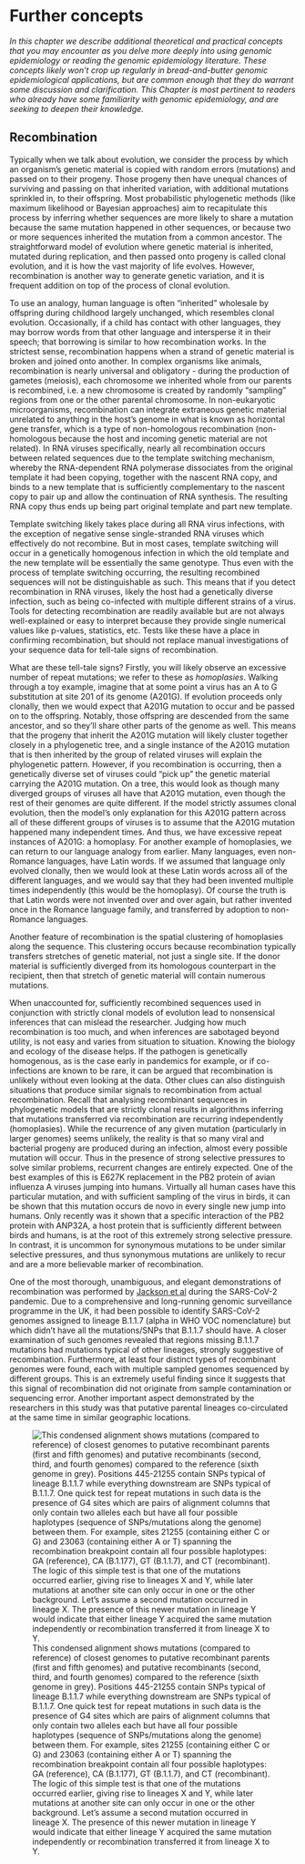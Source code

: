 # Further concepts

_In this chapter we describe additional theoretical and practical concepts that you may encounter as you delve more deeply into using genomic epidemiology or reading the genomic epidemiology literature. These concepts likely won’t crop up regularly in bread-and-butter genomic epidemiological applications, but are common enough that they do warrant some discussion and clarification. This Chapter is most pertinent to readers who already have some familiarity with genomic epidemiology, and are seeking to deepen their knowledge._

## Recombination

Typically when we talk about evolution, we consider the process by which an organism's genetic material is copied with random errors (mutations) and passed on to their progeny. Those progeny then have unequal chances of surviving and passing on that inherited variation, with additional mutations sprinkled in, to their offspring. Most probabilistic phylogenetic methods (like maximum likelihood or Bayesian approaches) aim to recapitulate this process by inferring whether sequences are more likely to share a mutation because the same mutation happened in other sequences, or because two or more sequences inherited the mutation from a common ancestor. The straightforward model of evolution where genetic material is inherited, mutated during replication, and then passed onto progeny is called clonal evolution, and it is how the vast majority of life evolves. However, recombination is another way to generate genetic variation, and it is frequent addition on top of the process of clonal evolution.

To use an analogy, human language is often "inherited" wholesale by offspring during childhood largely unchanged, which resembles clonal evolution. Occasionally, if a child has contact with other languages, they may borrow words from that other language and intersperse it in their speech; that borrowing is similar to how recombination works. In the strictest sense, recombination happens when a strand of genetic material is broken and joined onto another. In complex organisms like animals, recombination is nearly universal and obligatory - during the production of gametes (meiosis), each chromosome we inherited whole from our parents is recombined, i.e. a new chromosome is created by randomly "sampling" regions from one or the other parental chromosome. In non-eukaryotic microorganisms, recombination can integrate extraneous genetic material unrelated to anything in the host’s genome in what is known as horizontal gene transfer, which is a type of non-homologous recombination (non-homologous because the host and incoming genetic material are not related). In RNA viruses specifically, nearly all recombination occurs between related sequences due to the template switching mechanism, whereby the RNA-dependent RNA polymerase dissociates from the original template it had been copying, together with the nascent RNA copy, and binds to a new template that is sufficiently complementary to the nascent copy to pair up and allow the continuation of RNA synthesis. The resulting RNA copy thus ends up being part original template and part new template.

Template switching likely takes place during all RNA virus infections, with the exception of negative sense single-stranded RNA viruses which effectively do not recombine. But in most cases, template switching will occur in a genetically homogenous infection in which the old template and the new template will be essentially the same genotype. Thus even with the process of template switching occurring, the resulting recombined sequences will not be distinguishable as such. This means that if you detect recombination in RNA viruses, likely the host had a genetically diverse infection, such as being co-infected with multiple different strains of a virus. Tools for detecting recombination are readily available but are not always well-explained or easy to interpret because they provide single numerical values like p-values, statistics, etc. Tests like these have a place in confirming recombination, but should not replace manual investigations of your sequence data for tell-tale signs of recombination.

What are these tell-tale signs? Firstly, you will likely observe an excessive number of repeat mutations; we refer to these as _homoplasies_. Walking through a toy example, imagine that at some point a virus has an A to G substitution at site 201 of its genome (A201G). If evolution proceeds only clonally, then we would expect that A201G mutation to occur and be passed on to the offspring. Notably, those offspring are descended from the same ancestor, and so they'll share other parts of the genome as well. This means that the progeny that inherit the A201G mutation will likely cluster together closely in a phylogenetic tree, and a single instance of the A201G mutation that is then inherited by the group of related viruses will explain the phylogenetic pattern. However, if you recombination is occurring, then a genetically diverse set of viruses could "pick up" the genetic material carrying the A201G mutation. On a tree, this would look as though many diverged groups of viruses all have that A201G mutation, even though the rest of their genomes are quite different. If the model strictly assumes clonal evolution, then the model's only explanation for this A201G pattern across all of these different groups of viruses is to assume that the A201G mutation happened many independent times. And thus, we have excessive repeat instances of A201G: a homoplasy. For another example of homoplasies, we can return to our language analogy from earlier. Many languages, even non-Romance languages, have Latin words. If we assumed that language only evolved clonally, then we would look at these Latin words across all of the different languages, and we would say that they had been invented multiple times independently (this would be the homoplasy). Of course the truth is that Latin words were not invented over and over again, but rather invented once in the Romance language family, and transferred by adoption to non-Romance languages.

Another feature of recombination is the spatial clustering of homoplasies along the sequence. This clustering occurs because recombination typically transfers stretches of genetic material, not just a single site. If the donor material is sufficiently diverged from its homologous counterpart in the recipient, then that stretch of genetic material will contain numerous mutations.

When unaccounted for, sufficiently recombined sequences used in conjunction with strictly clonal models of evolution lead to nonsensical inferences that can mislead the researcher. Judging how much recombination is too much, and when inferences are sabotaged beyond utility, is not easy and varies from situation to situation. Knowing the biology and ecology of the disease helps. If the pathogen is genetically homogenous, as is the case early in pandemics for example, or if co-infections are known to be rare, it can be argued that recombination is unlikely without even looking at the data. Other clues can also distinguish situations that produce similar signals to recombination from actual recombination. Recall that analysing recombinant sequences in phylogenetic models that are strictly clonal results in algorithms inferring that mutations transferred via recombination are recurring independently (homoplasies). While the recurrence of any given mutation (particularly in larger genomes) seems unlikely, the reality is that so many viral and bacterial progeny are produced during an infection, almost every possible mutation will occur. Thus in the presence of strong selective pressures to solve similar problems, recurrent changes are entirely expected. One of the best examples of this is E627K replacement in the PB2 protein of avian influenza A viruses jumping into humans. Virtually all human cases have this particular mutation, and with sufficient sampling of the virus in birds, it can be shown that this mutation occurs de novo in every single new jump into humans. Only recently was it shown that a specific interaction of the PB2 protein with ANP32A, a host protein that is sufficiently different between birds and humans, is at the root of this extremely strong selective pressure. In contrast, it is uncommon for synonymous mutations to be under similar selective pressures, and thus synonymous mutations are unlikely to recur and are a more believable marker of recombination.

One of the most thorough, unambiguous, and elegant demonstrations of recombination was performed by [Jackson et al](https://virological.org/t/recombinant-sars-cov-2-genomes-involving-lineage-b-1-1-7-in-the-uk/658) during the SARS-CoV-2 pandemic. Due to a comprehensive and long-running genomic surveillance programme in the UK, it had been possible to identify SARS-CoV-2 genomes assigned to lineage B.1.1.7 (alpha in WHO VOC nomenclature) but which didn’t have all the mutations/SNPs that B.1.1.7 should have. A closer examination of such genomes revealed that regions missing B.1.1.7 mutations had mutations typical of other lineages, strongly suggestive of recombination. Furthermore, at least four distinct types of recombinant genomes were found, each with multiple sampled genomes sequenced by different groups. This is an extremely useful finding since it suggests that this signal of recombination did not originate from sample contamination or sequencing error. Another important aspect demonstrated by the researchers in this study was that putative parental lineages co-circulated at the same time in similar geographic locations.

![This condensed alignment shows mutations (compared to reference) of closest genomes to putative recombinant parents (first and fifth genomes) and putative recombinants (second, third, and fourth genomes) compared to the reference (sixth genome in grey). Positions 445-21255 contain SNPs typical of lineage B.1.1.7 while everything downstream are SNPs typical of B.1.1.7. One quick test for repeat mutations in such data is the presence of G4 sites which are pairs of alignment columns that only contain two alleles each but have all four possible haplotypes (sequence of SNPs/mutations along the genome) between them. For example, sites 21255 (containing either C or G) and 23063 (containing either A or T) spanning the recombination breakpoint contain all four possible haplotypes: GA (reference), CA (B.1.177), GT (B.1.1.7), and CT (recombinant). The logic of this simple test is that one of the mutations occurred earlier, giving rise to lineages X and Y, while later mutations at another site can only occur in one or the other background. Let’s assume a second mutation occurred in lineage X. The presence of this newer mutation in lineage Y would indicate that either lineage Y acquired the same mutation independently or recombination transferred it from lineage X to Y.](./figures/extra_SARSCoV2-recombination.png)

